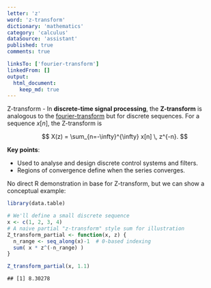 ```yaml
---
letter: 'z'
word: 'z-transform'
dictionary: 'mathematics'
category: 'calculus'
dataSource: 'assistant'
published: true
comments: true

linksTo: ['fourier-transform']
linkedFrom: []
output:
  html_document:
    keep_md: true
---
```




<a id="z-transform">Z-transform</a> - In **discrete-time signal processing**, the **Z-transform** is analogous to the [fourier-transform](#fourier-transform) but for discrete sequences. For a sequence $x[n]$, the Z-transform is

$$
X(z) = \sum_{n=-\infty}^{\infty} x[n] \, z^{-n}.
$$

**Key points**:
- Used to analyse and design discrete control systems and filters.
- Regions of convergence define when the series converges.

No direct R demonstration in base for Z-transform, but we can show a conceptual example:


``` r
library(data.table)

# We'll define a small discrete sequence
x <- c(1, 2, 3, 4)
# A naive partial "z-transform" style sum for illustration
Z_transform_partial <- function(x, z) {
  n_range <- seq_along(x)-1  # 0-based indexing
  sum( x * z^(-n_range) )
}

Z_transform_partial(x, 1.1)
```

```
## [1] 8.30278
```
